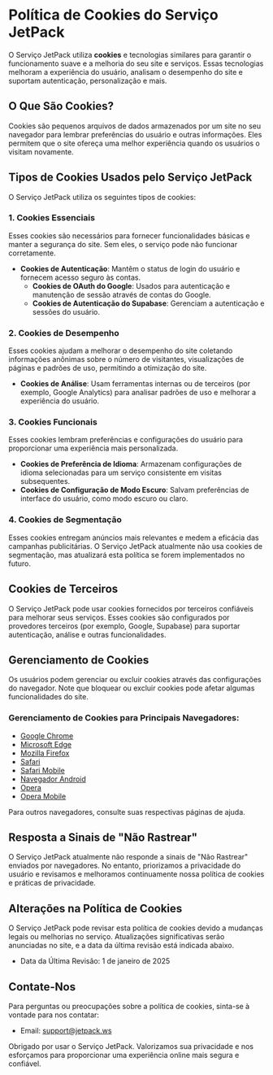 # Política de Cookies do Serviço JetPack

O Serviço JetPack utiliza **cookies** e tecnologias similares para garantir o funcionamento suave e a melhoria do seu site e serviços. Essas tecnologias melhoram a experiência do usuário, analisam o desempenho do site e suportam autenticação, personalização e mais.

## O Que São Cookies?

Cookies são pequenos arquivos de dados armazenados por um site no seu navegador para lembrar preferências do usuário e outras informações. Eles permitem que o site ofereça uma melhor experiência quando os usuários o visitam novamente.

## Tipos de Cookies Usados pelo Serviço JetPack

O Serviço JetPack utiliza os seguintes tipos de cookies:

### 1. Cookies Essenciais

Esses cookies são necessários para fornecer funcionalidades básicas e manter a segurança do site. Sem eles, o serviço pode não funcionar corretamente.

- **Cookies de Autenticação**: Mantêm o status de login do usuário e fornecem acesso seguro às contas.
  - **Cookies de OAuth do Google**: Usados para autenticação e manutenção de sessão através de contas do Google.
  - **Cookies de Autenticação do Supabase**: Gerenciam a autenticação e sessões do usuário.

### 2. Cookies de Desempenho

Esses cookies ajudam a melhorar o desempenho do site coletando informações anônimas sobre o número de visitantes, visualizações de páginas e padrões de uso, permitindo a otimização do site.

- **Cookies de Análise**: Usam ferramentas internas ou de terceiros (por exemplo, Google Analytics) para analisar padrões de uso e melhorar a experiência do usuário.

### 3. Cookies Funcionais

Esses cookies lembram preferências e configurações do usuário para proporcionar uma experiência mais personalizada.

- **Cookies de Preferência de Idioma**: Armazenam configurações de idioma selecionadas para um serviço consistente em visitas subsequentes.
- **Cookies de Configuração de Modo Escuro**: Salvam preferências de interface do usuário, como modo escuro ou claro.

### 4. Cookies de Segmentação

Esses cookies entregam anúncios mais relevantes e medem a eficácia das campanhas publicitárias. O Serviço JetPack atualmente não usa cookies de segmentação, mas atualizará esta política se forem implementados no futuro.

## Cookies de Terceiros

O Serviço JetPack pode usar cookies fornecidos por terceiros confiáveis para melhorar seus serviços. Esses cookies são configurados por provedores terceiros (por exemplo, Google, Supabase) para suportar autenticação, análise e outras funcionalidades.

## Gerenciamento de Cookies

Os usuários podem gerenciar ou excluir cookies através das configurações do navegador. Note que bloquear ou excluir cookies pode afetar algumas funcionalidades do site.

### Gerenciamento de Cookies para Principais Navegadores:

- [Google Chrome](https://support.google.com/chrome/answer/95647?hl=pt)
- [Microsoft Edge](https://support.microsoft.com/pt-br/microsoft-edge/allow-cookies)
- [Mozilla Firefox](https://support.mozilla.org/pt-BR/kb/cookies-information-websites-store-on-your-computer)
- [Safari](https://support.apple.com/pt-br/guide/safari/sfri11471/mac)
- [Safari Mobile](https://support.apple.com/pt-br/HT201265)
- [Navegador Android](https://support.google.com/chrome/answer/114662?hl=pt)
- [Opera](https://help.opera.com/pt/latest/web-preferences/#cookies)
- [Opera Mobile](https://help.opera.com/pt/mobile/android/#privacy)

Para outros navegadores, consulte suas respectivas páginas de ajuda.

## Resposta a Sinais de "Não Rastrear"

O Serviço JetPack atualmente não responde a sinais de "Não Rastrear" enviados por navegadores. No entanto, priorizamos a privacidade do usuário e revisamos e melhoramos continuamente nossa política de cookies e práticas de privacidade.

## Alterações na Política de Cookies

O Serviço JetPack pode revisar esta política de cookies devido a mudanças legais ou melhorias no serviço. Atualizações significativas serão anunciadas no site, e a data da última revisão está indicada abaixo.

- Data da Última Revisão: 1 de janeiro de 2025

## Contate-Nos

Para perguntas ou preocupações sobre a política de cookies, sinta-se à vontade para nos contatar:

- Email: [support@jetpack.ws](mailto:support@jetpack.ws)

Obrigado por usar o Serviço JetPack. Valorizamos sua privacidade e nos esforçamos para proporcionar uma experiência online mais segura e confiável.